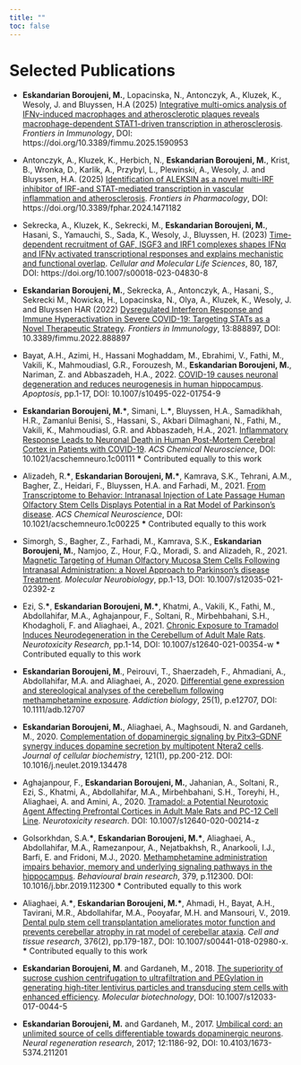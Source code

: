 ```yaml
---
title: ""
toc: false
---
```


# Selected Publications

-   **Eskandarian Boroujeni, M.**, Lopacinska, N., Antonczyk, A., Kluzek, K., Wesoly, J. and Bluyssen, H.A (2025) [Integrative multi-omics analysis of IFNγ-induced macrophages and atherosclerotic plaques reveals macrophage-dependent STAT1-driven transcription in atherosclerosis](https://www.frontiersin.org/journals/immunology/articles/10.3389/fimmu.2025.1590953/full). *Frontiers in Immunology*, DOI: https://doi.org/10.3389/fimmu.2025.1590953

-   Antonczyk, A., Kluzek, K., Herbich, N., **Eskandarian Boroujeni, M.**, Krist, B., Wronka, D., Karlik, A., Przybyl, L., Plewinski, A., Wesoly, J. and Bluyssen, H.A. (2025) [Identification of ALEKSIN as a novel multi-IRF inhibitor of IRF-and STAT-mediated transcription in vascular inflammation and atherosclerosis](https://www.frontiersin.org/journals/pharmacology/articles/10.3389/fphar.2024.1471182/full). *Frontiers in Pharmacology*, DOI: https://doi.org/10.3389/fphar.2024.1471182

-   Sekrecka, A., Kluzek, K., Sekrecki, M., **Eskandarian Boroujeni, M.**, Hasani, S., Yamauchi, S., Sada, K., Wesoly, J., Bluyssen, H. (2023) [Time-dependent recruitment of GAF, ISGF3 and IRF1 complexes shapes IFNα and IFNγ activated transcriptional responses and explains mechanistic and functional overlap](https://pubmed.ncbi.nlm.nih.gov/37347298/). *Cellular and Molecular Life Sciences*, 80, 187, DOI: https://doi.org/10.1007/s00018-023-04830-8

-   **Eskandarian Boroujeni, M.**, Sekrecka, A., Antonczyk, A., Hasani, S., Sekrecki M., Nowicka, H., Lopacinska, N., Olya, A., Kluzek, K., Wesoly, J. and Bluyssen HAR (2022) [Dysregulated Interferon Response and Immune Hyperactivation in Severe COVID-19: Targeting STATs as a Novel Therapeutic Strategy](https://www.ncbi.nlm.nih.gov/pmc/articles/PMC9156796/). *Frontiers in Immunology*, 13:888897, DOI: 10.3389/fimmu.2022.888897

-   Bayat, A.H., Azimi, H., Hassani Moghaddam, M., Ebrahimi, V., Fathi, M., Vakili, K., Mahmoudiasl, G.R., Forouzesh, M., **Eskandarian Boroujeni, M.**, Nariman, Z. and Abbaszadeh, H.A., 2022. [COVID-19 causes neuronal degeneration and reduces neurogenesis in human hippocampus](https://www.ncbi.nlm.nih.gov/pmc/articles/PMC9310365/). *Apoptosis*, pp.1-17, DOI: 10.1007/s10495-022-01754-9

-   **Eskandarian Boroujeni, M.\***, Simani, L.**\***, Bluyssen, H.A., Samadikhah, H.R., Zamanlui Benisi, S., Hassani, S., Akbari Dilmaghani, N., Fathi, M., Vakili, K., Mahmoudiasl, G.R. and Abbaszadeh, H.A., 2021. [Inflammatory Response Leads to Neuronal Death in Human Post-Mortem Cerebral Cortex in Patients with COVID-19](https://www.ncbi.nlm.nih.gov/pmc/articles/PMC8204755/). *ACS Chemical Neuroscience*, DOI: 10.1021/acschemneuro.1c00111 **\*** Contributed equally to this work

-   Alizadeh, R.**\***, **Eskandarian Boroujeni, M.\***, Kamrava, S.K., Tehrani, A.M., Bagher, Z., Heidari, F., Bluyssen, H.A. and Farhadi, M., 2021. [From Transcriptome to Behavior: Intranasal Injection of Late Passage Human Olfactory Stem Cells Displays Potential in a Rat Model of Parkinson's disease](https://pubs.acs.org/doi/10.1021/acschemneuro.1c00225). *ACS Chemical Neuroscience*, DOI: 10.1021/acschemneuro.1c00225 **\*** Contributed equally to this work

-   Simorgh, S., Bagher, Z., Farhadi, M., Kamrava, S.K., **Eskandarian Boroujeni, M.**, Namjoo, Z., Hour, F.Q., Moradi, S. and Alizadeh, R., 2021. [Magnetic Targeting of Human Olfactory Mucosa Stem Cells Following Intranasal Administration: a Novel Approach to Parkinson's disease Treatment](https://link.springer.com/article/10.1007/s12035-021-02392-z). *Molecular Neurobiology*, pp.1-13, DOI: 10.1007/s12035-021-02392-z

-   Ezi, S.**\***, **Eskandarian Boroujeni, M.\***, Khatmi, A., Vakili, K., Fathi, M., Abdollahifar, M.A., Aghajanpour, F., Soltani, R., Mirbehbahani, S.H., Khodagholi, F. and Aliaghaei, A., 2021. [Chronic Exposure to Tramadol Induces Neurodegeneration in the Cerebellum of Adult Male Rats](https://link.springer.com/article/10.1007/s12640-021-00354-w). *Neurotoxicity Research*, pp.1-14, DOI: 10.1007/s12640-021-00354-w **\*** Contributed equally to this work

-   **Eskandarian Boroujeni, M**., Peirouvi, T., Shaerzadeh, F., Ahmadiani, A., Abdollahifar, M.A. and Aliaghaei, A., 2020. [Differential gene expression and stereological analyses of the cerebellum following methamphetamine exposure](https://onlinelibrary.wiley.com/doi/10.1111/adb.12707). *Addiction biology*, 25(1), p.e12707, DOI: 10.1111/adb.12707

-   **Eskandarian Boroujeni, M.**, Aliaghaei, A., Maghsoudi, N. and Gardaneh, M., 2020. [Complementation of dopaminergic signaling by Pitx3--GDNF synergy induces dopamine secretion by multipotent Ntera2 cells](https://pubmed.ncbi.nlm.nih.gov/31310388/). *Journal of cellular biochemistry*, 121(1), pp.200-212. DOI: 10.1016/j.neulet.2019.134478

-   Aghajanpour, F., **Eskandarian Boroujeni, M.**, Jahanian, A., Soltani, R., Ezi, S., Khatmi, A., Abdollahifar, M.A., Mirbehbahani, S.H., Toreyhi, H., Aliaghaei, A. and Amini, A., 2020. [Tramadol: a Potential Neurotoxic Agent Affecting Prefrontal Cortices in Adult Male Rats and PC-12 Cell Line](https://link.springer.com/article/10.1007/s12640-020-00214-z). *Neurotoxicity research*. DOI: 10.1007/s12640-020-00214-z

-   Golsorkhdan, S.A.**\***, **Eskandarian Boroujeni, M.\***, Aliaghaei, A., Abdollahifar, M.A., Ramezanpour, A., Nejatbakhsh, R., Anarkooli, I.J., Barfi, E. and Fridoni, M.J., 2020. [Methamphetamine administration impairs behavior, memory and underlying signaling pathways in the hippocampus](https://linkinghub.elsevier.com/retrieve/pii/S0166-4328(19)31295-1). *Behavioural brain research*, 379, p.112300. DOI: 10.1016/j.bbr.2019.112300 **\*** Contributed equally to this work

-   Aliaghaei, A.**\***, **Eskandarian Boroujeni, M.\***, Ahmadi, H., Bayat, A.H., Tavirani, M.R., Abdollahifar, M.A., Pooyafar, M.H. and Mansouri, V., 2019. [Dental pulp stem cell transplantation ameliorates motor function and prevents cerebellar atrophy in rat model of cerebellar ataxia](https://link.springer.com/article/10.1007/s00441-018-02980-x). *Cell and tissue research*, 376(2), pp.179-187., DOI: 10.1007/s00441-018-02980-x. **\*** Contributed equally to this work

-   **Eskandarian Boroujeni, M**. and Gardaneh, M., 2018. [The superiority of sucrose cushion centrifugation to ultrafiltration and PEGylation in generating high-titer lentivirus particles and transducing stem cells with enhanced efficiency](https://pubmed.ncbi.nlm.nih.gov/29322302/). *Molecular biotechnology*, DOI: 10.1007/s12033-017-0044-5

-   **Eskandarian Boroujeni, M.** and Gardaneh, M., 2017. [Umbilical cord: an unlimited source of cells differentiable towards dopaminergic neurons](https://www.ncbi.nlm.nih.gov/pmc/articles/PMC5558501/). *Neural regeneration research*, 2017; 12:1186-92, DOI: 10.4103/1673-5374.211201
